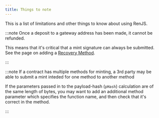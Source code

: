 ```yaml
---
title: Things to note
---
```


This is a list of limitations and other things to know about using RenJS.

:::note Once a deposit to a gateway address has been made, it cannot be refunded.

This means that it's critical that a mint signature can always be submitted. See the page on adding a [Recovery Method](/ren-js/how-to/recovery-method).

:::

:::note If a contract has multiple methods for minting, a 3rd party may be able to submit a mint inteded for one method to another method

If the parameters passed in to the payload-hash (`pHash`) calculation are of the same length of bytes, you may want to add an additional method parameter which specifies the function name, and then check that it's correct in the method.

:::
